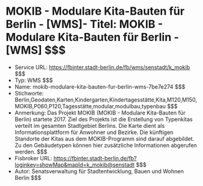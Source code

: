 # MOKIB - Modulare Kita-Bauten für Berlin - [WMS]- Titel: MOKIB - Modulare Kita-Bauten für Berlin - [WMS] $$$
- Service URL: https://fbinter.stadt-berlin.de/fb/wms/senstadt/k_mokib $$$
- Typ: WMS $$$
- Name: mokib-modulare-kita-bauten-fur-berlin-wms-7be7e274 $$$
- Stichworte: Berlin,Geodaten,Karten,Kindergarten,Kindertagesstätte,Kita,M120,M150,MOKIB,P060,P120,Tagesstätte,modular,modulbau,typenbau $$$
- Anmerkung: Das Projekt MOKIB (MOKIB - Modulare Kita-Bauten für Berlin) startete 2017. Ziel des Projekts ist die Erstellung von Typenkitas verteilt im gesamten Stadtgebiet Berlins. Die Karte dient als Informationsplattform für Anwohner und Bezirke. Die künftigen Standorte der Kitas aus dem MOKIB-Programm sind darauf abgebildet. Zu den Gebäudetypen können hier zusätzliche Informationen abgerufen werden. $$$
- Fisbroker URL: https://fbinter.stadt-berlin.de/fb?loginkey=showMap&mapId=k_mokib@senstadt $$$
- Autor: Senatsverwaltung für Stadtentwicklung, Bauen und Wohnen Berlin $$$
